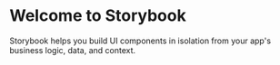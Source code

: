 
<Meta title="Styleguide/Spacing" />

# Welcome to Storybook

Storybook helps you build UI components in isolation from your app's business logic, data, and context.
